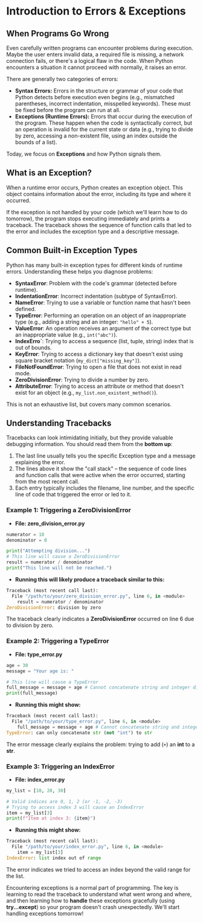 
# Introduction to Errors & Exceptions

## When Programs Go Wrong
<section id="when-programs-go-wrong"></section>


Even carefully written programs can encounter problems during execution. Maybe the user enters invalid data, a required file is missing, a network connection fails, or there's a logical flaw in the code. When Python encounters a situation it cannot proceed with normally, it raises an error.

There are generally two categories of errors:

*   **Syntax Errors:** Errors in the structure or grammar of your code that Python detects before execution even begins (e.g., mismatched parentheses, incorrect indentation, misspelled keywords). These must be fixed before the program can run at all.
*   **Exceptions (Runtime Errors):** Errors that occur during the execution of the program. These happen when the code is syntactically correct, but an operation is invalid for the current state or data (e.g., trying to divide by zero, accessing a non-existent file, using an index outside the bounds of a list).

Today, we focus on **Exceptions** and how Python signals them.

## What is an Exception?
<section id="what-is-an-exception"></section>

When a runtime error occurs, Python creates an exception object. This object contains information about the error, including its type and where it occurred.

If the exception is not handled by your code (which we'll learn how to do tomorrow), the program stops executing immediately and prints a traceback. The traceback shows the sequence of function calls that led to the error and includes the exception type and a descriptive message.

## Common Built-in Exception Types
<section id="common-built-in-exception-types"></section>

Python has many built-in exception types for different kinds of runtime errors. Understanding these helps you diagnose problems:

*   **SyntaxError**: Problem with the code's grammar (detected before runtime).
*   **IndentationError**: Incorrect indentation (subtype of SyntaxError).
*   **NameError**: Trying to use a variable or function name that hasn't been defined.
*   **TypeError**: Performing an operation on an object of an inappropriate type (e.g., adding a string and an integer: `"hello" + 5`).
*   **ValueError**: An operation receives an argument of the correct type but an inappropriate value (e.g., `int("abc")`).
*   **IndexErro`**: Trying to access a sequence (list, tuple, string) index that is out of bounds.
*   **KeyError**: Trying to access a dictionary key that doesn't exist using square bracket notation (`my_dict["missing_key"]`).
*   **FileNotFoundError**: Trying to open a file that does not exist in read mode.
*   **ZeroDivisionError**: Trying to divide a number by zero.
*   **AttributeError**: Trying to access an attribute or method that doesn't exist for an object (e.g., `my_list.non_existent_method()`).

This is not an exhaustive list, but covers many common scenarios.

## Understanding Tracebacks
<section id="understanding-tracebacks"></section>

Tracebacks can look intimidating initially, but they provide valuable debugging information. You should read them from the **bottom up**:

1.  The last line usually tells you the specific Exception type and a message explaining the error.
2.  The lines above it show the "call stack" – the sequence of code lines and function calls that were active when the error occurred, starting from the most recent call.
3.  Each entry typically includes the filename, line number, and the specific line of code that triggered the error or led to it.

### Example 1: Triggering a **ZeroDivisionError**
<section id="example-1-triggering-a-zerodivisionerror"></section>


* **File: zero_division_error.py**
```python
numerator = 10
denominator = 0

print("Attempting division...")
# This line will cause a ZeroDivisionError
result = numerator / denominator
print("This line will not be reached.")
```

* **Running this will likely produce a traceback similar to this:**
```python
Traceback (most recent call last):
  File "/path/to/your/zero_division_error.py", line 6, in <module>
    result = numerator / denominator
ZeroDivisionError: division by zero
```

The traceback clearly indicates a **ZeroDivisionError** occurred on line 6 due to division by zero.

### Example 2: Triggering a **TypeError**
<section id="example-2-triggering-a-typeerror"></section>


* **File: type_error.py**
```python
age = 30
message = "Your age is: "

# This line will cause a TypeError
full_message = message + age # Cannot concatenate string and integer directly
print(full_message)
```

* **Running this might show:**

```python
Traceback (most recent call last):
  File "/path/to/your/type_error.py", line 6, in <module>
    full_message = message + age # Cannot concatenate string and integer directly
TypeError: can only concatenate str (not "int") to str
```

The error message clearly explains the problem: trying to add (`+`) an **int** to a **str**.

### Example 3: Triggering an **IndexError**
<section id="example-3-triggering-an-indexerror"></section>


* **File: index_error.py**
```python
my_list = [10, 20, 30]

# Valid indices are 0, 1, 2 (or -1, -2, -3)
# Trying to access index 3 will cause an IndexError
item = my_list[3]
print(f"Item at index 3: {item}")
```

* **Running this might show:**
```Python
Traceback (most recent call last):
  File "/path/to/your/index_error.py", line 6, in <module>
    item = my_list[3]
IndexError: list index out of range
```

The error indicates we tried to access an index beyond the valid range for the list.

 Encountering exceptions is a normal part of programming. The key is learning to read the traceback to understand what went wrong and where, and then learning how to **handle** these exceptions gracefully (using **try...except**) so your program doesn't crash unexpectedly. We'll start handling exceptions tomorrow!



<Quiz questions={pythonQuiz} />